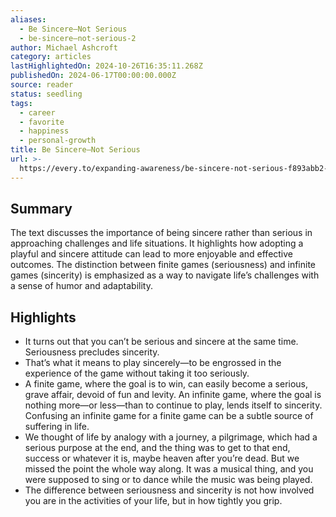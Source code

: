 ```yaml
---
aliases:
  - Be Sincere—Not Serious
  - be-sincere—not-serious-2
author: Michael Ashcroft
category: articles
lastHighlightedOn: 2024-10-26T16:35:11.268Z
publishedOn: 2024-06-17T00:00:00.000Z
source: reader
status: seedling
tags:
  - career
  - favorite
  - happiness
  - personal-growth
title: Be Sincere—Not Serious
url: >-
  https://every.to/expanding-awareness/be-sincere-not-serious-f893abb2-535e-4ddd-8c57-ca045e84c509
---
```

## Summary

The text discusses the importance of being sincere rather than serious in approaching challenges and life situations. It highlights how adopting a playful and sincere attitude can lead to more enjoyable and effective outcomes. The distinction between finite games (seriousness) and infinite games (sincerity) is emphasized as a way to navigate life’s challenges with a sense of humor and adaptability.

## Highlights

- It turns out that you can’t be serious and sincere at the same time. Seriousness precludes sincerity.
- That’s what it means to play sincerely—to be engrossed in the experience of the game without taking it too seriously.
- A finite game, where the goal is to win, can easily become a serious, grave affair, devoid of fun and levity. An infinite game, where the goal is nothing more—or less—than to continue to play, lends itself to sincerity. Confusing an infinite game for a finite game can be a subtle source of suffering in life.
- We thought of life by analogy with a journey, a pilgrimage, which had a serious purpose at the end, and the thing was to get to that end, success or whatever it is, maybe heaven after you’re dead. But we missed the point the whole way along. It was a musical thing, and you were supposed to sing or to dance while the music was being played.
- The difference between seriousness and sincerity is not how involved you are in the activities of your life, but in how tightly you grip.
